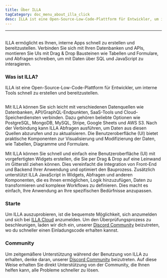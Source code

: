 ```yaml
---
title: Über ILLA
tagCategory: doc_menu_about_illa_click
desc: ILLA ist eine Open-Source-Low-Code-Plattform für Entwickler, um interne Tools schnell zu erstellen und bereitzustellen.
---
```


* * *

## <Heading hidden>Über ILLA</Heading>

ILLA ermöglicht es Ihnen, interne Apps schnell zu erstellen und bereitzustellen. Verbinden Sie sich mit Ihren Datenbanken und APIs, montieren Sie UIs mit Drag & Drop Bausteinen wie Tabellen und Formulare, und Abfragen schreiben, um mit Daten über SQL und JavaScript zu interagieren.

### Was ist ILLA?

ILLA ist eine Open-Source-Low-Code-Plattform für Entwickler, um interne Tools schnell zu erstellen und bereitzustellen.

<img
  src='https://cdn.illacloud.com/official-website/img/docs/introduction/about-illa-cloud.png'
  alt=""
/>

Mit ILLA können Sie sich leicht mit verschiedenen Datenquellen wie Datenbanken, API/GraphQL-Endpunkten, SaaS-Tools und Cloud-Speicherdiensten verbinden. Dazu gehören beliebte Optionen wie PostgreSQL, MongoDB, MySQL, Stripe, Google Sheets und AWS S3. Nach der Verbindung kann ILLA Abfragen ausführen, um Daten aus diesen Quellen abzurufen und zu aktualisieren. Die Benutzeroberfläche (UI) bietet praktische Komponenten zur Visualisierung und Modifizierung der Daten, wie Tabellen, Diagramme und Formulare.

Mit ILLA können Sie schnell und einfach eine Benutzeroberfläche (UI) mit vorgefertigten Widgets erstellen, die Sie per Drag & Drop auf eine Leinwand im Gitterstil ziehen können. Dies vereinfacht die Integration von Front-End und Backend Ihrer Anwendung und optimiert den Bauprozess. Zusätzlich unterstützt ILLA JavaScript in Widgets, Abfragen und anderen Komponenten, die es Ihnen ermöglichen, Logik hinzuzufügen, Daten zu transformieren und komplexe Workflows zu definieren. Dies macht es einfach, Ihre Anwendung an Ihre spezifischen Bedürfnisse anzupassen.

### Starte

Um ILLA auszuprobieren, ist die bequemste Möglichkeit, sich anzumelden und sich bei [ILLA Cloud](https://cloud.illacloud.com/) anzumelden. 
Um den Überprüfungsprozess zu beschleunigen, laden wir dich ein, unserer [Discord Community](https://discord.gg/illacloud) beizutreten, wo du schneller einen Einladungscode erhalten kannst.

### Community

Um zeitgemäßere Unterstützung während der Benutzung von ILLA zu erhalten, denke daran, unserer [Discord Community](https://discord.gg/illacloud) beizutreten. Auf diese Weise erhalten Sie direkt Unterstützung von der Community, die Ihnen helfen kann, alle Probleme schneller zu lösen. 
